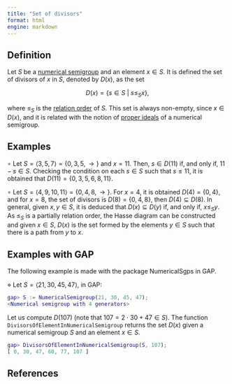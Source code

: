 ```yaml
---
title: "Set of divisors"
format: html
engine: markdown
---
```


## Definition

Let $S$ be a [numerical semigroup](Numerical-semigroup.qmd) and an element $x \in S$. It is defined the set of divisors of $x$ in $S$, denoted by $D(x)$, as the set

$$
D(x) = \{s \in S ~ | ~ s \le_S x\},
$$

where $\le_S$ is the [relation order](Relation-order-NS.qmd) of $S$. This set is always non-empty, since $x \in D(x)$, and it is related with the notion of [proper ideals](../Ideals-NS/Proper-ideal.qmd) of a numerical semigroup.

## Examples

$\circ$ Let $S = \langle 3, 5, 7 \rangle = \{0, 3, 5, \rightarrow \}$ and $x = 11$. Then, $s \in D(11)$ if, and only if, $11 - s \in S$. Checking the condition on each $s \in S$ such that $s \le 11$, it is obtained that $D(11) = \{0, 3, 5, 6, 8, 11\}$.

$\circ$ Let $S = \langle 4, 9, 10, 11 \rangle = \{0, 4, 8, \rightarrow \}$. For $x = 4$, it is obtained $D(4) = \{0, 4\}$, and for $x = 8$, the set of divisors is $D(8) = \{0, 4, 8\}$, then $D(4) \subseteq D(8)$. In general, given $x, y \in S$, it is deduced that $D(x) \subseteq D(y)$ if, and only if, $x \le_S y$. As $\le_S$ is a partially relation order, the Hasse diagram can be constructed and given $x \in S$, $D(x)$ is the set formed by the elements $y \in S$ such that there is a path from $y$ to $x$.

## Examples with GAP

The following example is made with the package NumericalSgps in GAP.

$\diamond$ Let $S = \langle 21, 30, 45, 47 \rangle$, in GAP:

``` gap
gap> S := NumericalSemigroup(21, 30, 45, 47);
<Numerical semigroup with 4 generators>
```

Let us compute $D(107)$ (note that $107 = 2 \cdot 30 + 47 \in S$). The function `DivisorsOfElementInNumericalSemigroup` returns the set $D(x)$ given a numerical semigroup $S$ and an element $x \in S$.

``` gap
gap> DivisorsOfElementInNumericalSemigroup(S, 107);
[ 0, 30, 47, 60, 77, 107 ]
```

## References
